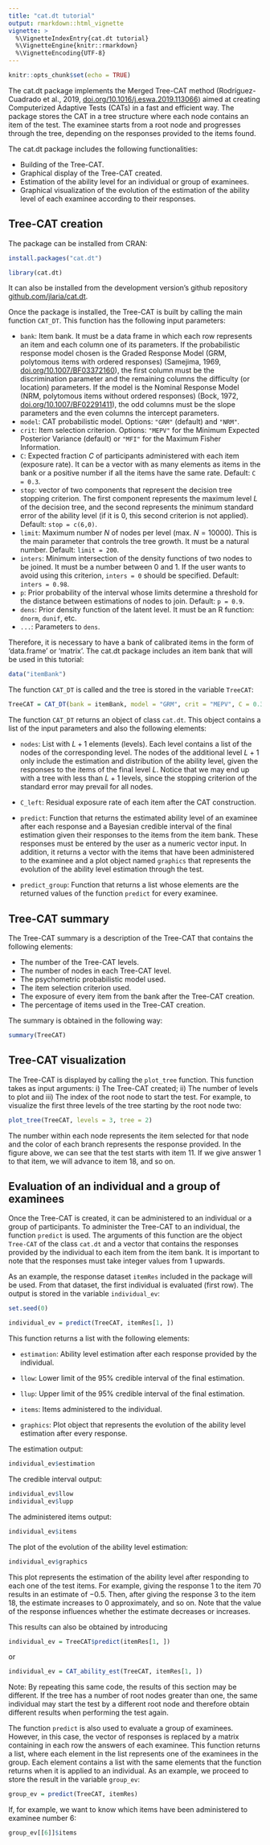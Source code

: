 ```yaml
---
title: "cat.dt tutorial"
output: rmarkdown::html_vignette
vignette: >
  %\VignetteIndexEntry{cat.dt tutorial}
  %\VignetteEngine{knitr::rmarkdown}
  %\VignetteEncoding{UTF-8}
---
```


```r
knitr::opts_chunk$set(echo = TRUE)
```

The cat.dt package implements the Merged Tree-CAT method (Rodríguez-Cuadrado et al., 2019, [doi.org/10.1016/j.eswa.2019.113066](https://doi.org/10.1016/j.eswa.2019.113066)) aimed at creating Computerized Adaptive Tests (CATs) in a fast and efficient way. The package stores the CAT in a tree structure where each node contains an item of the test. The examinee starts from a root node and progresses through the tree, depending on the responses provided to the items found. 

The cat.dt package includes the following functionalities:

* Building of the Tree-CAT.
* Graphical display of the Tree-CAT created.
* Estimation of the ability level for an individual or group of examinees.
* Graphical visualization of the evolution of the estimation of the ability level of each examinee according to their responses.

## Tree-CAT creation

The package can be installed from CRAN:

```r
install.packages("cat.dt")
```

```r
library(cat.dt)
```


It can also be installed from the development
version’s github repository [github.com/jlaria/cat.dt](https://github.com/jlaria/cat.dt).

Once the package is installed, the Tree-CAT is built by calling the main function `CAT_DT`. This function has the following input parameters:

* `bank`: Item bank. It must be a data frame in which each row represents an item and each column one of its parameters. If the probabilistic response model chosen is the Graded Response Model (GRM, polytomous items with ordered responses) (Samejima, 1969, [doi.org/10.1007/BF03372160](https://doi.org/10.1007/BF03372160)), the first column must be the discrimination parameter and the remaining columns the difficulty (or location) parameters. If the model is the Nominal Response Model (NRM, polytomous items without ordered responses) (Bock, 1972, [doi.org/10.1007/BF02291411](https://doi.org/10.1007/BF02291411)), the odd columns must be the slope parameters and the even columns the intercept parameters.
* `model`: CAT probabilistic model. Options: `"GRM"` (default) and `"NRM"`.
* `crit`: Item selection criterion. Options: `"MEPV"` for the Minimum Expected Posterior Variance (default) or `"MFI"` for the Maximum Fisher Information.
* `C`: Expected fraction $C$ of participants administered with each item (exposure rate). It can be a vector with as many elements as items in the bank or a positive number if all the items have the same rate. Default: `C = 0.3`.
* `stop`: vector of two components that represent the decision tree stopping criterion. The first component represents the maximum level $L$ of the decision tree, and the second represents the minimum standard error of the ability level (if it is 0, this second criterion is not applied). Default: `stop = c(6,0)`. 
* `limit`: Maximum number $N$ of nodes per level (max. $N=10000$). This is the main parameter that controls the tree growth. It must be a natural number. Default: `limit = 200`.
* `inters`: Minimum intersection of the density functions of two nodes to be joined. It must be a number between 0 and 1. If the user wants to avoid using this criterion, `inters = 0` should be specified. Default: `inters = 0.98`.
* `p`: Prior probability of the interval whose limits determine a threshold for the distance between estimations of nodes to join. Default: `p = 0.9`.
* `dens`: Prior density function of the latent level. It must be an R function: `dnorm`, `dunif`, etc.
* `...`: Parameters to `dens`.

Therefore, it is necessary to have a bank of calibrated items in the form of 'data.frame' or 'matrix'. The cat.dt package includes an item bank that will be used in this tutorial:

```r
data("itemBank")
```

The function `CAT_DT` is called and the tree is stored in the variable `TreeCAT`:

```r
TreeCAT = CAT_DT(bank = itemBank, model = "GRM", crit = "MEPV", C = 0.3, stop = c(6, 0.6), limit = 200, inters = 0.98, p = 0.9, dens = dnorm, 0, 1)
```

The function `CAT_DT` returns an object of class `cat.dt`. This object contains a list of the input parameters and also the following elements:

* `nodes`: List with $L+1$ elements (levels). Each level contains a list of the nodes of the corresponding level. The nodes of the additional level $L+1$ only include the estimation and distribution of the ability level, given the responses to the items of the final level $L$. Notice that we may end up with a tree with less than $L+1$ levels, since the stopping criterion of the standard error may prevail for all nodes. 

* `C_left`: Residual exposure rate of each item after the CAT construction.

* `predict`: Function that returns the estimated ability level of an examinee after each response and a Bayesian credible interval of the final estimation given their responses to the items from the item bank. These responses must be entered by the user as a numeric vector input. In addition, it returns a vector with the items that have been administered to the examinee and a plot object named `graphics` that represents the evolution of the ability level estimation through the test.

* `predict_group`: Function that returns a list whose elements are the returned values of the function `predict` for every examinee.

## Tree-CAT summary

The Tree-CAT summary is a description of the Tree-CAT that contains the following elements:

* The number of the Tree-CAT levels.
* The number of nodes in each Tree-CAT level.
* The psychometric probabilistic model used.
* The item selection criterion used.
* The exposure of every item from the bank after the Tree-CAT creation.
* The percentage of items used in the Tree-CAT creation.

The summary is obtained in the following way:

```r
summary(TreeCAT)
```

## Tree-CAT visualization

The Tree-CAT is displayed by calling the `plot_tree` function. This function takes as input arguments: i) The Tree-CAT created; ii) The number of levels to plot and iii) The index of the root node to start the test. For example, to visualize the first three levels of the tree starting by the root node two:
```r
plot_tree(TreeCAT, levels = 3, tree = 2)
```
The number within each node represents the item selected for that node and the color of each branch represents the response provided. In the figure above, we can see that the test starts with item 11. If we give answer 1 to that item, we will advance to item 18, and so on. 

## Evaluation of an individual and a group of examinees

Once the Tree-CAT is created, it can be administered to an individual or a group of participants. To administer the Tree-CAT to an individual, the function `predict` is used. The arguments of this function are the object `Tree-CAT` of the class `cat.dt` and a vector that contains the responses provided by the individual to each item from the item bank. It is important to note that the responses must take integer values from $1$ upwards.

As an example, the response dataset `itemRes` included in the package will be used. From that dataset, the first individual is evaluated (first row). The output is stored in the variable `individual_ev`: 

```r
set.seed(0)
```

```r
individual_ev = predict(TreeCAT, itemRes[1, ])
```

This function returns a list with the following elements:

* `estimation`: Ability level estimation after each response provided by the individual.

* `llow`: Lower limit of the $95\%$ credible interval of the final estimation.

* `llup`: Upper limit of the $95\%$ credible interval of the final estimation.

* `items`: Items administered to the individual.

* `graphics`: Plot object that represents the evolution of the ability level estimation after every response.

The estimation output:

```r
individual_ev$estimation
```

The credible interval output:

```r
individual_ev$llow
individual_ev$lupp
```

The administered items output:

```r
individual_ev$items
```

The plot of the evolution of the ability level estimation:
```r
individual_ev$graphics
```

This plot represents the estimation of the ability level after responding to each one of the test items. For example, giving the response $1$ to the item $70$ results in an estimate of $-0.5$. Then, after giving the response $3$ to the item $18$, the estimate increases to $0$ approximately, and so on. Note that the value of the response influences whether the estimate decreases or increases.

This results can also be obtained by introducing
```r
individual_ev = TreeCAT$predict(itemRes[1, ])
```
or
```r
individual_ev = CAT_ability_est(TreeCAT, itemRes[1, ])
```

Note: By repeating this same code, the results of this section may be different. If the tree has a number of root nodes greater than one, the same individual may start the test by a different root node and therefore obtain different results when performing the test again.

The function `predict` is also used to evaluate a group of examinees. However, in this case, the vector of responses is replaced by a matrix containing in each row the answers of each examinee. This function returns a list, where each element in the list represents one of the examinees in the group. Each element contains a list with the same elements that the function returns when it is applied to an individual. As an example, we proceed to store the result in the variable `group_ev`:

```r
group_ev = predict(TreeCAT, itemRes)
```

If, for example, we want to know which items have been administered to examinee number 6:

```r
group_ev[[6]]$items
```


